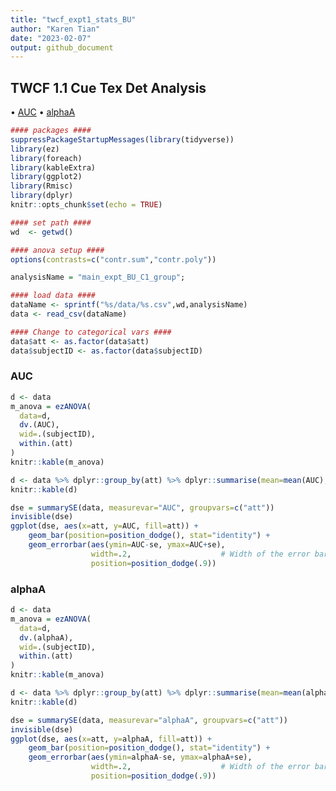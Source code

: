 ```yaml
---
title: "twcf_expt1_stats_BU"
author: "Karen Tian"
date: "2023-02-07"
output: github_document
---
```


## TWCF 1.1 Cue Tex Det Analysis
• [AUC](#AUC)
• [alphaA](#alphaA)

```r

#### packages #### 
suppressPackageStartupMessages(library(tidyverse))
library(ez)
library(foreach)
library(kableExtra)
library(ggplot2)
library(Rmisc)
library(dplyr)
knitr::opts_chunk$set(echo = TRUE)

#### set path #### 
wd  <- getwd()

#### anova setup #### 
options(contrasts=c("contr.sum","contr.poly"))

analysisName = "main_expt_BU_C1_group";

#### load data ####
dataName <- sprintf("%s/data/%s.csv",wd,analysisName)
data <- read_csv(dataName)

#### Change to categorical vars ####
data$att <- as.factor(data$att)
data$subjectID <- as.factor(data$subjectID)
```

### AUC
```r
d <- data
m_anova = ezANOVA(
  data=d,
  dv.(AUC),
  wid=.(subjectID),
  within.(att)
)
knitr::kable(m_anova)

d <- data %>% dplyr::group_by(att) %>% dplyr::summarise(mean=mean(AUC),sd=sd(AUC))
knitr::kable(d)

dse = summarySE(data, measurevar="AUC", groupvars=c("att"))
invisible(dse)
ggplot(dse, aes(x=att, y=AUC, fill=att)) + 
    geom_bar(position=position_dodge(), stat="identity") +
    geom_errorbar(aes(ymin=AUC-se, ymax=AUC+se),
                  width=.2,                    # Width of the error bars
                  position=position_dodge(.9)) 
```

### alphaA
```r
d <- data
m_anova = ezANOVA(
  data=d,
  dv.(alphaA),
  wid=.(subjectID),
  within.(att)
)
knitr::kable(m_anova)

d <- data %>% dplyr::group_by(att) %>% dplyr::summarise(mean=mean(alphaA),sd=sd(alphaA))
knitr::kable(d)

dse = summarySE(data, measurevar="alphaA", groupvars=c("att"))
invisible(dse)
ggplot(dse, aes(x=att, y=alphaA, fill=att)) + 
    geom_bar(position=position_dodge(), stat="identity") +
    geom_errorbar(aes(ymin=alphaA-se, ymax=alphaA+se),
                  width=.2,                    # Width of the error bars
                  position=position_dodge(.9)) 
```
